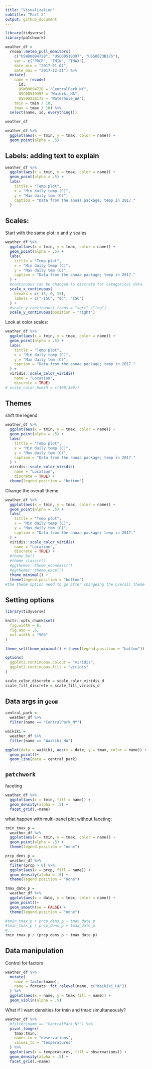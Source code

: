 ```yaml
---
title: "Visualization"
subtitle: "Part 2"
output: github_document
---
```


```r
library(tidyverse)
library(patchwork)
```

```r
weather_df = 
  rnoaa::meteo_pull_monitors(
    c("USW00094728", "USC00519397", "USS0023B17S"),
    var = c("PRCP", "TMIN", "TMAX"), 
    date_min = "2017-01-01",
    date_max = "2017-12-31") %>%
  mutate(
    name = recode(
      id, 
      USW00094728 = "CentralPark_NY", 
      USC00519397 = "Waikiki_HA",
      USS0023B17S = "Waterhole_WA"),
    tmin = tmin / 10,
    tmax = tmax / 10) %>%
  select(name, id, everything())

weather_df
```

```r
weather_df %>% 
  ggplot(aes(x = tmin, y = tmax, color = name)) +
  geom_point(alpha = .5)
```

## Labels: adding text to explain
```r
weather_df %>% 
  ggplot(aes(x = tmin, y = tmax, color = name)) +
  geom_point(alpha = .5) +
  labs(
    tittle = "Temp plot",
    x = "Min daily temp (C)",
    y = "Max daily tem (C)",
    caption = "Data from the anoaa package; temp in 2017."
  )
```

## Scales: 

Start with the same plot: x and y scales
```r
weather_df %>% 
  ggplot(aes(x = tmin, y = tmax, color = name)) +
  geom_point(alpha = .5) +
  labs(
    tittle = "Temp plot",
    x = "Min daily temp (C)",
    y = "Max daily tem (C)",
    caption = "Data from the anoaa package; temp in 2017."
  ) +
  #continuous can be changed to discrete for categorical data.
  scale_x_continuous(
    breaks = c(-15, 0, 15),
    labels = c("-15C", "0C", "15C")
  ) +
  #scale_y_continuous( trans = "sqrt" /"log")
  scale_y_continuous(position = "right")
```

Look at color scales:
```r
weather_df %>% 
  ggplot(aes(x = tmin, y = tmax, color = name)) +
  geom_point(alpha = .5) +
  labs(
    tittle = "Temp plot",
    x = "Min daily temp (C)",
    y = "Max daily tem (C)",
    caption = "Data from the anoaa package; temp in 2017."
  ) +
  viridis::scale_color_viridis(
    name = "Location",
    discrete = TRUE)
# scale_color_hue(h = c(100,300))
```

## Themes

shift the legend

```r
weather_df %>% 
  ggplot(aes(x = tmin, y = tmax, color = name)) +
  geom_point(alpha = .5) +
  labs(
    tittle = "Temp plot",
    x = "Min daily temp (C)",
    y = "Max daily tem (C)",
    caption = "Data from the anoaa package; temp in 2017."
  ) +
  viridis::scale_color_viridis(
    name = "Location",
    discrete = TRUE) +
  theme(legend.position = "bottom")
```

Change the overall theme

```r
weather_df %>% 
  ggplot(aes(x = tmin, y = tmax, color = name)) +
  geom_point(alpha = .5) +
  labs(
    tittle = "Temp plot",
    x = "Min daily temp (C)",
    y = "Max daily tem (C)",
    caption = "Data from the anoaa package; temp in 2017."
  ) +
  viridis::scale_color_viridis(
    name = "Location",
    discrete = TRUE) +
  #theme_bw()
  #theme_classic()
  #ggthemes::theme_economist()
  #ggthemes::theme_excel()
  theme_minimal() +
  theme(legend.position = "bottom")
#the theme option need to go after changeing the overall theme
```

## Setting options

```r
library(tidyverse)

knitr::opts_chunk$set(
  fig.width = 6,
  fig.asp = .6,
  out.width = "90%"
)

theme_set(theme_minimal() + theme(legend.position = "bottom"))

options(
  ggplot2.continuous.colour = "viridis",
  ggplot2.continuous.fill = "viridis"
)

scale_color_discrete = scale_color_viridis_d
scale_fill_discrete = scale_fill_viridis_d
```


## Data args in `geom`

```r
central_park = 
  weather_df %>% 
  filter(name == "CentralPark_NY")

waikiki = 
  weather_df %>% 
  filter(name == "Waikiki_HA")

ggplot(data = waikiki, aes(x = date, y = tmax, color = name)) +
  geom_point()+
  geom_line(data = central_park)
```

## `patchwork`

faceting

```r
weather_df %>% 
  ggplot(aes(x = tmin, fill = name)) +
  geom_density(alpha = .5) +
  facet_grid(.~name)
```

what happen with multi-panel plot without faceting:

```r
tmin_tmax_p = 
  weather_df %>% 
  ggplot(aes(x = tmin, y = tmax, color = name)) +
  geom_point(alpha = .5) +
  theme(legend.position = "none")

prcp_dens_p = 
  weather_df %>% 
  filter(prcp > 0) %>% 
  ggplot(aes(x = prcp, fill = name)) +
  geom_density(alpha = .5) +
  theme(legend.position = "none")

tmax_date_p = 
  weather_df %>% 
  ggplot(aes(x = date, y = tmax, color = name)) +
  geom_point()+
  geom_smooth(se = FALSE) +
  theme(legend.position = "none")

#tmin_tmax_p + prcp_dens_p + tmax_date_p
#tmin_tmax_p / prcp_dens_p + tmax_date_p
#...
tmin_tmax_p / (prcp_dens_p + tmax_date_p)
```

## Data manipulation

Control for factors

```r
weather_df %>% 
  mutate(
    name = factor(name),
    name = forcats::fct_relevel(name, c("Waikiki_HA"))
  ) %>% 
  ggplot(aes(x = name, y = tmax,fill = name)) +
  geom_violin(alpha = .5)

```

What if I want densities for tmin and tmax simultaneously?

```r
weather_df %>% 
  #filter(name == "CentralPark_NY") %>% 
  pivot_longer(
    tmax:tmin, 
    names_to = "observations", 
    values_to = "temperatures"
  ) %>% 
  ggplot(aes(x = temperatures, fill = observations)) +
  geom_density(alpha = .5) +
  facet_grid(.~name)
```












